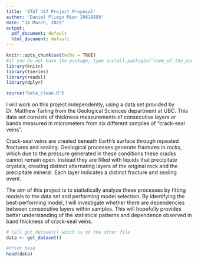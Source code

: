 ```yaml
---
title: 'STAT 447 Project Proposal'
author: 'Daniel Pliego Mier 29619889'
date: "14 March, 2025"
output:
  pdf_document: default
  html_document: default
---
```


```r
knitr::opts_chunk$set(echo = TRUE)
#if you do not have the package, type install.packages("name_of_the_package")
library(knitr)
library(tseries)
library(readxl)
library(dplyr)

source("Data_clean.R")
```


I will work on this project independently, using a data set provided by Dr. Matthew Tarling from the Geological Sciences department at UBC. This data set consists of thickness measurements of consecutive layers or bands measured in micrometers from six different samples of "crack-seal veins".


Crack-seal veins are created  beneath Earth's surface through repeated fractures and sealing. Geological processes generate fractures in rocks, which due to the pressure generated in these conditions these cracks cannot remain open. Instead they are filled with liquids that precipitate crystals, creating distinct alternating layers of the original rock and the precipitate mineral. Each layer indicates a distinct fracture and sealing event. 


The aim of this project is to statistically analyze these processes by fitting models to the data set and performing model selection. By identifying the best-performing model, I will investigate whether there are dependencies between consecutive layers within samples. This will hopefully provides better understanding of the statistical patterns and dependence observed in band thickness of crack-seal veins. 


```r

# Call get_dataset() which is on the other file
data <- get_dataset()

#Print head
head(data)


```









